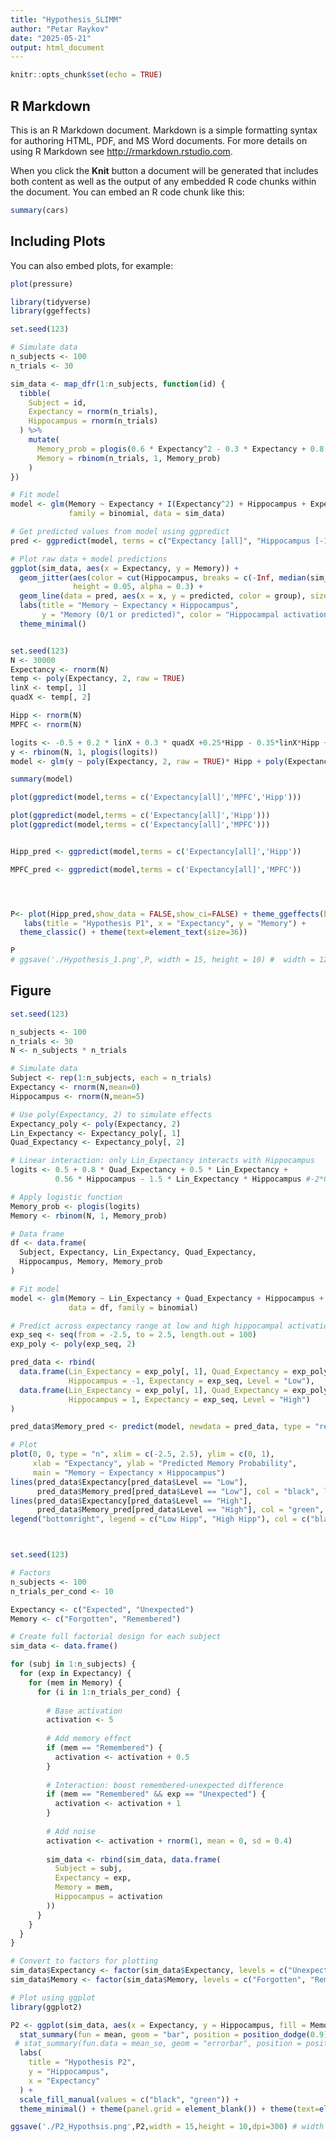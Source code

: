 ---
title: "Hypothesis_SLIMM"
author: "Petar Raykov"
date: "2025-05-21"
output: html_document
---

```{r setup, include=FALSE}
knitr::opts_chunk$set(echo = TRUE)
```

## R Markdown

This is an R Markdown document. Markdown is a simple formatting syntax for authoring HTML, PDF, and MS Word documents. For more details on using R Markdown see <http://rmarkdown.rstudio.com>.

When you click the **Knit** button a document will be generated that includes both content as well as the output of any embedded R code chunks within the document. You can embed an R code chunk like this:

```{r cars}
summary(cars)
```

## Including Plots

You can also embed plots, for example:

```{r pressure, echo=FALSE}
plot(pressure)
```



```{r}

library(tidyverse)
library(ggeffects)

set.seed(123)

# Simulate data
n_subjects <- 100
n_trials <- 30

sim_data <- map_dfr(1:n_subjects, function(id) {
  tibble(
    Subject = id,
    Expectancy = rnorm(n_trials),
    Hippocampus = rnorm(n_trials)
  ) %>%
    mutate(
      Memory_prob = plogis(0.6 * Expectancy^2 - 0.3 * Expectancy + 0.8 * Hippocampus - 0.8 * Expectancy * Hippocampus),
      Memory = rbinom(n_trials, 1, Memory_prob)
    )
})

# Fit model
model <- glm(Memory ~ Expectancy + I(Expectancy^2) + Hippocampus + Expectancy:Hippocampus,
             family = binomial, data = sim_data)

# Get predicted values from model using ggpredict
pred <- ggpredict(model, terms = c("Expectancy [all]", "Hippocampus [-1,1]"))

# Plot raw data + model predictions
ggplot(sim_data, aes(x = Expectancy, y = Memory)) +
  geom_jitter(aes(color = cut(Hippocampus, breaks = c(-Inf, median(sim_data$Hippocampus), Inf), labels = c("Low", "High"))),
              height = 0.05, alpha = 0.3) +
  geom_line(data = pred, aes(x = x, y = predicted, color = group), size = 1.2) +
  labs(title = "Memory ~ Expectancy × Hippocampus",
       y = "Memory (0/1 or predicted)", color = "Hippocampal activation") +
  theme_minimal()



```


```{r}
set.seed(123)
N <- 30000
Expectancy <- rnorm(N)
temp <- poly(Expectancy, 2, raw = TRUE)
linX <- temp[, 1]
quadX <- temp[, 2]

Hipp <- rnorm(N)
MPFC <- rnorm(N)

logits <- -0.5 + 0.2 * linX + 0.3 * quadX +0.25*Hipp - 0.35*linX*Hipp + 0.25*MPFC + 0.15*linX*MPFC
y <- rbinom(N, 1, plogis(logits))
model <- glm(y ~ poly(Expectancy, 2, raw = TRUE)* Hipp + poly(Expectancy, 2, raw = TRUE)*MPFC, family = binomial)

summary(model)

plot(ggpredict(model,terms = c('Expectancy[all]','MPFC','Hipp')))

plot(ggpredict(model,terms = c('Expectancy[all]','Hipp')))
plot(ggpredict(model,terms = c('Expectancy[all]','MPFC')))


Hipp_pred <- ggpredict(model,terms = c('Expectancy[all]','Hipp'))

MPFC_pred <- ggpredict(model,terms = c('Expectancy[all]','MPFC'))





```


```{r,fig.width=15}




P<- plot(Hipp_pred,show_data = FALSE,show_ci=FALSE) + theme_ggeffects(base_size = 40, base_family = "")+
   labs(title = "Hypothesis P1", x = "Expectancy", y = "Memory") +
  theme_classic() + theme(text=element_text(size=36))

P
# ggsave('./Hypothesis_1.png',P, width = 15, height = 10) #  width = 12, height = 8

```


## Figure

```{r}
set.seed(123)

n_subjects <- 100
n_trials <- 30
N <- n_subjects * n_trials

# Simulate data
Subject <- rep(1:n_subjects, each = n_trials)
Expectancy <- rnorm(N,mean=0)
Hippocampus <- rnorm(N,mean=5)

# Use poly(Expectancy, 2) to simulate effects
Expectancy_poly <- poly(Expectancy, 2)
Lin_Expectancy <- Expectancy_poly[, 1]
Quad_Expectancy <- Expectancy_poly[, 2]

# Linear interaction: only Lin_Expectancy interacts with Hippocampus
logits <- 0.5 + 0.8 * Quad_Expectancy + 0.5 * Lin_Expectancy +
          0.56 * Hippocampus - 1.5 * Lin_Expectancy * Hippocampus #-2*Quad_Expectancy*Hippocampus

# Apply logistic function
Memory_prob <- plogis(logits)
Memory <- rbinom(N, 1, Memory_prob)

# Data frame
df <- data.frame(
  Subject, Expectancy, Lin_Expectancy, Quad_Expectancy,
  Hippocampus, Memory, Memory_prob
)

# Fit model
model <- glm(Memory ~ Lin_Expectancy + Quad_Expectancy + Hippocampus + Lin_Expectancy:Hippocampus,
             data = df, family = binomial)

# Predict across expectancy range at low and high hippocampal activation
exp_seq <- seq(from = -2.5, to = 2.5, length.out = 100)
exp_poly <- poly(exp_seq, 2)

pred_data <- rbind(
  data.frame(Lin_Expectancy = exp_poly[, 1], Quad_Expectancy = exp_poly[, 2],
             Hippocampus = -1, Expectancy = exp_seq, Level = "Low"),
  data.frame(Lin_Expectancy = exp_poly[, 1], Quad_Expectancy = exp_poly[, 2],
             Hippocampus = 1, Expectancy = exp_seq, Level = "High")
)

pred_data$Memory_pred <- predict(model, newdata = pred_data, type = "response")

# Plot
plot(0, 0, type = "n", xlim = c(-2.5, 2.5), ylim = c(0, 1),
     xlab = "Expectancy", ylab = "Predicted Memory Probability",
     main = "Memory ~ Expectancy × Hippocampus")
lines(pred_data$Expectancy[pred_data$Level == "Low"],
      pred_data$Memory_pred[pred_data$Level == "Low"], col = "black", lwd = 2)
lines(pred_data$Expectancy[pred_data$Level == "High"],
      pred_data$Memory_pred[pred_data$Level == "High"], col = "green", lwd = 2)
legend("bottomright", legend = c("Low Hipp", "High Hipp"), col = c("black", "green"), lwd = 2)




```


```{r,fig.width=15,fig.height=15}


set.seed(123)

# Factors
n_subjects <- 100
n_trials_per_cond <- 10

Expectancy <- c("Expected", "Unexpected")
Memory <- c("Forgotten", "Remembered")

# Create full factorial design for each subject
sim_data <- data.frame()

for (subj in 1:n_subjects) {
  for (exp in Expectancy) {
    for (mem in Memory) {
      for (i in 1:n_trials_per_cond) {
        
        # Base activation
        activation <- 5
        
        # Add memory effect
        if (mem == "Remembered") {
          activation <- activation + 0.5
        }
        
        # Interaction: boost remembered-unexpected difference
        if (mem == "Remembered" && exp == "Unexpected") {
          activation <- activation + 1
        }
        
        # Add noise
        activation <- activation + rnorm(1, mean = 0, sd = 0.4)
        
        sim_data <- rbind(sim_data, data.frame(
          Subject = subj,
          Expectancy = exp,
          Memory = mem,
          Hippocampus = activation
        ))
      }
    }
  }
}

# Convert to factors for plotting
sim_data$Expectancy <- factor(sim_data$Expectancy, levels = c("Unexpected","Expected"))
sim_data$Memory <- factor(sim_data$Memory, levels = c("Forgotten", "Remembered"))

# Plot using ggplot
library(ggplot2)

P2 <- ggplot(sim_data, aes(x = Expectancy, y = Hippocampus, fill = Memory)) +
  stat_summary(fun = mean, geom = "bar", position = position_dodge(0.9)) +
 # stat_summary(fun.data = mean_se, geom = "errorbar", position = position_dodge(0.9), width = 0.2) +
  labs(
    title = "Hypothesis P2",
    y = "Hippocampus",
    x = "Expectancy"
  ) +
  scale_fill_manual(values = c("black", "green")) +
  theme_minimal() + theme(panel.grid = element_blank()) + theme(text=element_text(size=44)) + theme(axis.text.y = element_blank())

ggsave('./P2_Hypothsis.png',P2,width = 15,height = 10,dpi=300) # width = 12,height = 8




```

